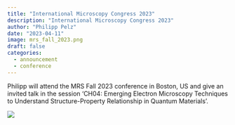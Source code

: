 ```yaml
---
title: "International Microscopy Congress 2023"
description: "International Microscopy Congress 2023"
author: "Philipp Pelz"
date: "2023-04-11"
image: mrs_fall_2023.png
draft: false
categories:
  - announcement
  - conference
---
```


Philipp will attend the MRS Fall 2023 conference in Boston, US and give an invited talk in the session 'CH04: Emerging Electron Microscopy Techniques to Understand Structure-Property Relationship in Quantum Materials'.

![](mrs_fall_2023.png)




